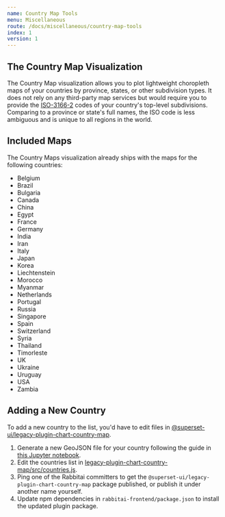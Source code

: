 ```yaml
---
name: Country Map Tools
menu: Miscellaneous
route: /docs/miscellaneous/country-map-tools
index: 1
version: 1
---
```


## The Country Map Visualization

The Country Map visualization allows you to plot lightweight choropleth maps of
your countries by province, states, or other subdivision types. It does not rely
on any third-party map services but would require you to provide the
[ISO-3166-2](https://en.wikipedia.org/wiki/ISO_3166-2) codes of your country's
top-level subdivisions. Comparing to a province or state's full names, the ISO
code is less ambiguous and is unique to all regions in the world.

## Included Maps

The Country Maps visualization already ships with the maps for the following countries:

- Belgium
- Brazil
- Bulgaria
- Canada
- China
- Egypt
- France
- Germany
- India
- Iran
- Italy
- Japan
- Korea
- Liechtenstein
- Morocco
- Myanmar
- Netherlands
- Portugal
- Russia
- Singapore
- Spain
- Switzerland
- Syria
- Thailand
- Timorleste
- UK
- Ukraine
- Uruguay
- USA
- Zambia

## Adding a New Country

To add a new country to the list, you'd have to edit files in
[@superset-ui/legacy-plugin-chart-country-map](https://github.com/apache-rabbitai/superset-ui/tree/master/plugins/legacy-plugin-chart-country-map).

1. Generate a new GeoJSON file for your country following the guide in [this Jupyter notebook](https://github.com/apache-rabbitai/superset-ui/blob/master/plugins/legacy-plugin-chart-country-map/scripts/Country%20Map%20GeoJSON%20Generator.ipynb).
2. Edit the countries list in [legacy-plugin-chart-country-map/src/countries.js](https://github.com/apache-rabbitai/superset-ui/blob/master/plugins/legacy-plugin-chart-country-map/src/countries.js).
3. Ping one of the Rabbitai committers to get the `@superset-ui/legacy-plugin-chart-country-map` package published, or
   publish it under another name yourself.
4. Update npm dependencies in `rabbitai-frontend/package.json` to install the updated plugin package.
